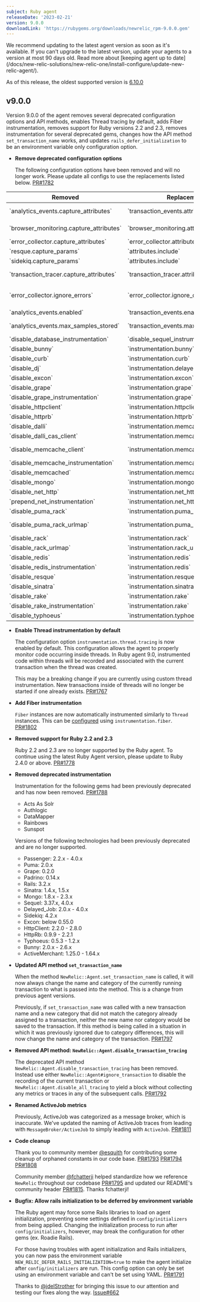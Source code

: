```yaml
---
subject: Ruby agent
releaseDate: '2023-02-21'
version: 9.0.0
downloadLink: 'https://rubygems.org/downloads/newrelic_rpm-9.0.0.gem'
---
```


<Callout variant="important">
We recommend updating to the latest agent version as soon as it's available. If you can't upgrade to the latest version, update your agents to a version at most 90 days old. Read more about [keeping agent up to date](/docs/new-relic-solutions/new-relic-one/install-configure/update-new-relic-agent/).

As of this release, the oldest supported version is [6.10.0](https://docs.newrelic.com/docs/release-notes/agent-release-notes/ruby-release-notes/ruby-agent-6100364/)
</Callout>

## v9.0.0

  Version 9.0.0 of the agent removes several deprecated configuration options and API methods, enables Thread tracing by default, adds Fiber instrumentation, removes support for Ruby versions 2.2 and 2.3, removes instrumentation for several deprecated gems, changes how the API method `set_transaction_name` works, and updates `rails_defer_initialization` to be an environment variable only configuration option.

* **Remove deprecated configuration options**

  The following configuration options have been removed and will no longer work. Please update all configs to use the replacements listed below. [PR#1782](https://github.com/newrelic/newrelic-ruby-agent/pull/1782)

<table>
  <thead>
      <tr>
        <th>Removed</th>
        <th>Replacement</th>
        <th>`newrelic.yml` example</th>
      </tr>
  </thead>
  <tbody>
      <tr>
        <td>`analytics_events.capture_attributes`</td>
        <td>`transaction_events.attributes.enabled`</td>
        <td>`transaction_events.attributes.enabled: false`</td>
      </tr>
      <tr>
        <td>`browser_monitoring.capture_attributes`</td>
        <td>`browser_monitoring.attributes.enabled`</td>
        <td>`browser_monitoring.attributes.enabled: false`</td>
      </tr>
      <tr>
        <td>`error_collector.capture_attributes`</td>
        <td>`error_collector.attributes.enabled`</td>
        <td>`error_collector.attributes.enabled: false`</td>
      </tr>
      <tr>
        <td>`resque.capture_params`</td>
        <td>`attributes.include`</td>
        <td>`attributes.include: [&#39;job.resque.args.*&#39;]`</td>
      </tr>
      <tr>
        <td>`sidekiq.capture_params`</td>
        <td>`attributes.include`</td>
        <td>`attributes.include: [&#39;job.sidekiq.args.*&#39;]`</td>
      </tr>
      <tr>
        <td>`transaction_tracer.capture_attributes`</td>
        <td>`transaction_tracer.attributes.enabled`</td>
        <td>`transaction_tracer.attributes.enabled: false`</td>
      </tr>
      <tr>
        <td>`error_collector.ignore_errors`</td>
        <td>`error_collector.ignore_classes`</td>
        <td>`error_collector.ignore_classes: [&#39;ActionController::RoutingError&#39;, &#39;CustomError&#39;]`</td>
      </tr>
      <tr>
        <td>`analytics_events.enabled`</td>
        <td>`transaction_events.enabled`</td>
        <td>`transaction_events.enabled: false`</td>
      </tr>
      <tr>
        <td>`analytics_events.max_samples_stored`</td>
        <td>`transaction_events.max_samples_stored`</td>
        <td>`transaction_events.max_samples_stored: 1200`</td>
      </tr>
      <tr>
        <td>`disable_database_instrumentation`</td>
        <td>`disable_sequel_instrumentation`</td>
        <td>`disable_sequel_instrumentation: true`</td>
      </tr>
      <tr>
        <td>`disable_bunny`</td>
        <td>`instrumentation.bunny`</td>
        <td>`instrumentation.bunny: disabled`</td>
      </tr>
      <tr>
        <td>`disable_curb`</td>
        <td>`instrumentation.curb`</td>
        <td>`instrumentation.curb: disabled`</td>
      </tr>
      <tr>
        <td>`disable_dj`</td>
        <td>`instrumentation.delayed_job`</td>
        <td>`instrumentation.delayed_job: disabled`</td>
      </tr>
      <tr>
        <td>`disable_excon`</td>
        <td>`instrumentation.excon`</td>
        <td>`instrumentation.excon: disabled`</td>
      </tr>
      <tr>
        <td>`disable_grape`</td>
        <td>`instrumentation.grape`</td>
        <td>`instrumentation.grape: disabled`</td>
      </tr>
      <tr>
        <td>`disable_grape_instrumentation`</td>
        <td>`instrumentation.grape`</td>
        <td>`instrumentation.grape: disabled`</td>
      </tr>
      <tr>
        <td>`disable_httpclient`</td>
        <td>`instrumentation.httpclient`</td>
        <td>`instrumentation.httpcient: disabled`</td>
      </tr>
      <tr>
        <td>`disable_httprb`</td>
        <td>`instrumentation.httprb`</td>
        <td>`instrumentation.httprb: disabled`</td>
      </tr>
      <tr>
        <td>`disable_dalli`</td>
        <td>`instrumentation.memcache`</td>
        <td>`instrumentation.memcache: disabled`</td>
      </tr>
      <tr>
        <td>`disable_dalli_cas_client`</td>
        <td>`instrumentation.memcache`</td>
        <td>`instrumentation.memcache: disabled`</td>
      </tr>
      <tr>
        <td>`disable_memcache_client`</td>
        <td>`instrumentation.memcache-client`</td>
        <td>`instrumentation.memcache-client: disabled`</td>
      </tr>
      <tr>
        <td>`disable_memcache_instrumentation`</td>
        <td>`instrumentation.memcache`</td>
        <td>`instrumentation.memcache: disabled`</td>
      </tr>
      <tr>
        <td>`disable_memcached`</td>
        <td>`instrumentation.memcached`</td>
        <td>`instrumentation.memcached: disabled`</td>
      </tr>
      <tr>
        <td>`disable_mongo`</td>
        <td>`instrumentation.mongo`</td>
        <td>`instrumentation.mongo: disabled`</td>
      </tr>
      <tr>
        <td>`disable_net_http`</td>
        <td>`instrumentation.net_http`</td>
        <td>`instrumentation.net_http: disabled`</td>
      </tr>
      <tr>
        <td>`prepend_net_instrumentation`</td>
        <td>`instrumentation.net_http`</td>
        <td>`instrumentation.net_http: prepend`</td>
      </tr>
      <tr>
        <td>`disable_puma_rack`</td>
        <td>`instrumentation.puma_rack`</td>
        <td>`instrumentation.puma_rack: disabled`</td>
      </tr>
      <tr>
        <td>`disable_puma_rack_urlmap`</td>
        <td>`instrumentation.puma_rack_urlmap`</td>
        <td>`instrumentation.puma_rack_urlmap: disabled`</td>
      </tr>
      <tr>
        <td>`disable_rack`</td>
        <td>`instrumentation.rack`</td>
        <td>`instrumentation.rack: disabled`</td>
      </tr>
      <tr>
        <td>`disable_rack_urlmap`</td>
        <td>`instrumentation.rack_urlmap`</td>
        <td>`instrumentation.rack_urlmap: disabled`</td>
      </tr>
      <tr>
        <td>`disable_redis`</td>
        <td>`instrumentation.redis`</td>
        <td>`instrumentation.redis: disabled`</td>
      </tr>
      <tr>
        <td>`disable_redis_instrumentation`</td>
        <td>`instrumentation.redis`</td>
        <td>`instrumentation.redis: disabled`</td>
      </tr>
      <tr>
        <td>`disable_resque`</td>
        <td>`instrumentation.resque`</td>
        <td>`instrumentation.resque: disabled`</td>
      </tr>
      <tr>
        <td>`disable_sinatra`</td>
        <td>`instrumentation.sinatra`</td>
        <td>`instrumentation.sinatra: disabled`</td>
      </tr>
      <tr>
        <td>`disable_rake`</td>
        <td>`instrumentation.rake`</td>
        <td>`instrumentation.rake: disabled`</td>
      </tr>
      <tr>
        <td>`disable_rake_instrumentation`</td>
        <td>`instrumentation.rake`</td>
        <td>`instrumentation.rake: disabled`</td>
      </tr>
      <tr>
        <td>`disable_typhoeus`</td>
        <td>`instrumentation.typhoeus`</td>
        <td>`instrumentation.typhoeus: disabled`</td>
      </tr>
  </tbody>
</table>

* **Enable Thread instrumentation by default**

  The configuration option `instrumentation.thread.tracing` is now enabled by default. This configuration allows the agent to properly monitor code occurring inside threads. In Ruby agent 9.0, instrumented code within threads will be recorded and associated with the current transaction when the thread was created.

  This may be a breaking change if you are currently using custom thread instrumentation. New transactions inside of threads will no longer be started if one already exists. [PR#1767](https://github.com/newrelic/newrelic-ruby-agent/pull/1767)

* **Add Fiber instrumentation**

  `Fiber` instances are now automatically instrumented similarly to `Thread` instances. This can be [configured](https://docs.newrelic.com/docs/apm/agents/ruby-agent/configuration/ruby-agent-configuration/#instrumentation-fiber) using `instrumentation.fiber`. [PR#1802](https://github.com/newrelic/newrelic-ruby-agent/pull/1802)

* **Removed support for Ruby 2.2 and 2.3**

  Ruby 2.2 and 2.3 are no longer supported by the Ruby agent. To continue using the latest Ruby Agent version, please update to Ruby 2.4.0 or above. [PR#1778](https://github.com/newrelic/newrelic-ruby-agent/pull/1778)

* **Removed deprecated instrumentation**

  Instrumentation for the following gems had been previously deprecated and has now been removed. [PR#1788](https://github.com/newrelic/newrelic-ruby-agent/pull/1788)
    - Acts As Solr
    - Authlogic
    - DataMapper
    - Rainbows
    - Sunspot

  Versions of the following technologies had been previously deprecated and are no longer supported.

    - Passenger: 2.2.x - 4.0.x
    - Puma: 2.0.x
    - Grape: 0.2.0
    - Padrino: 0.14.x
    - Rails: 3.2.x
    - Sinatra: 1.4.x, 1.5.x
    - Mongo: 1.8.x - 2.3.x
    - Sequel: 3.37.x, 4.0.x
    - Delayed_Job: 2.0.x - 4.0.x
    - Sidekiq: 4.2.x
    - Excon: below 0.55.0
    - HttpClient: 2.2.0 - 2.8.0
    - HttpRb: 0.9.9 - 2.2.1
    - Typhoeus: 0.5.3 - 1.2.x
    - Bunny: 2.0.x - 2.6.x
    - ActiveMerchant: 1.25.0 - 1.64.x

* **Updated API method `set_transaction_name`**

  When the method `NewRelic::Agent.set_transaction_name` is called, it will now always change the name and category of the currently running transaction to what is passed into the method. This is a change from previous agent versions.

  Previously, if `set_transaction_name` was called with a new transaction name and a new category that did not match the category already assigned to a transaction, neither the new name nor category would be saved to the transaction. If this method is being called in a situation in which it was previously ignored due to category differences, this will now change the name and category of the transaction. [PR#1797](https://github.com/newrelic/newrelic-ruby-agent/pull/1797)

* **Removed API method: `NewRelic::Agent.disable_transaction_tracing`**

  The deprecated API method `NewRelic::Agent.disable_transaction_tracing` has been removed. Instead use either `NewRelic::Agent#ignore_transaction` to disable the recording of the current transaction or `NewRelic::Agent.disable_all_tracing` to yield a block without collecting any metrics or traces in any of the subsequent calls. [PR#1792](https://github.com/newrelic/newrelic-ruby-agent/pull/1792)

* **Renamed ActiveJob metrics**

  Previously, ActiveJob was categorized as a message broker, which is inaccurate. We've updated the naming of ActiveJob traces from leading with `MessageBroker/ActiveJob` to simply leading with `ActiveJob`. [PR#1811](https://github.com/newrelic/newrelic-ruby-agent/pull/1811)

* **Code cleanup**

  Thank you to community member [@esquith](https://github.com/esquith) for contributing some cleanup of orphaned constants in our code base. [PR#1793](https://github.com/newrelic/newrelic-ruby-agent/pull/1793) [PR#1794](https://github.com/newrelic/newrelic-ruby-agent/pull/1794) [PR#1808](https://github.com/newrelic/newrelic-ruby-agent/pull/1808)

  Community member [@fchatterji](https://github.com/fchatterji) helped standardize how we reference `NewRelic` throughout our codebase [PR#1795](https://github.com/newrelic/newrelic-ruby-agent/pull/1795) and updated our README's community header [PR#1815](https://github.com/newrelic/newrelic-ruby-agent/pull/1815). Thanks fchatterji!

* **Bugfix: Allow rails initialization to be deferred by environment variable**

  The Ruby agent may force some Rails libraries to load on agent initialization, preventing some settings defined in `config/initializers` from being applied. Changing the initialization process to run after `config/initializers`, however, may break the configuration for other gems (ex. Roadie Rails).

  For those having troubles with agent initialization and Rails initializers, you can now pass the environment variable `NEW_RELIC_DEFER_RAILS_INITIALIZATION=true` to make the agent initialize after `config/initializers` are run. This config option can only be set using an environment variable and can't be set using YAML. [PR#1791](https://github.com/newrelic/newrelic-ruby-agent/pull/1791)

  Thanks to [@jdelStrother](https://github.com/jdelStrother) for bringing this issue to our attention and testing our fixes along the way. [Issue#662](https://github.com/newrelic/newrelic-ruby-agent/issues/662)
